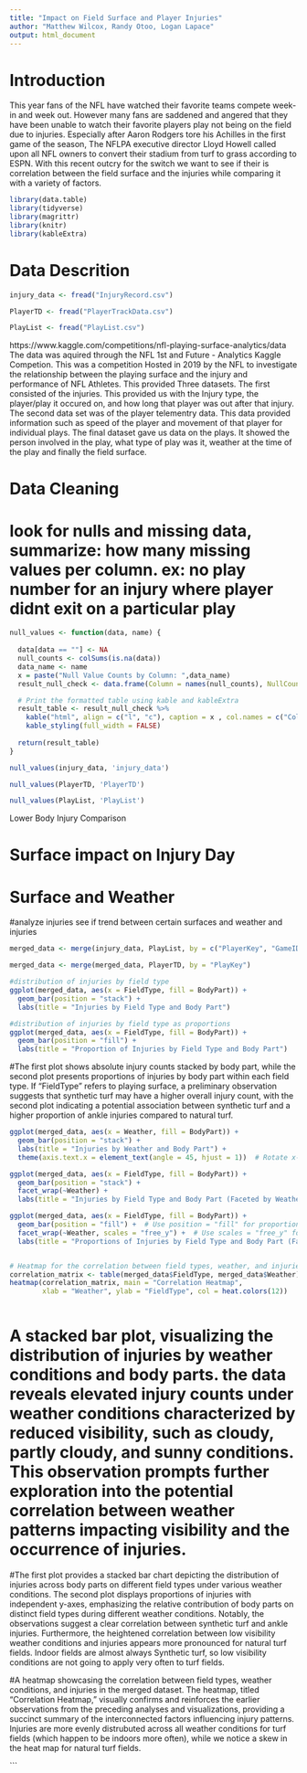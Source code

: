 ```yaml
---
title: "Impact on Field Surface and Player Injuries"
author: "Matthew Wilcox, Randy Otoo, Logan Lapace"
output: html_document
---
```


# Introduction

This year fans of the NFL have watched their favorite teams compete week-in and week out. However many fans are saddened and angered that they have been unable to watch their favorite players play not being on the field due to injuries. Especially after Aaron Rodgers tore his Achilles in the first game of the season, The NFLPA executive director Lloyd Howell called upon all NFL owners to convert their stadium from turf to grass according to ESPN. With this recent outcry for the switch we want to see if their is correlation between the field surface and the injuries while comparing it with a variety of factors.

```r
library(data.table)
library(tidyverse)
library(magrittr)
library(knitr)
library(kableExtra)
```

# Data Descrition

```r
injury_data <- fread("InjuryRecord.csv")

PlayerTD <- fread("PlayerTrackData.csv")

PlayList <- fread("PlayList.csv")
```
https://www.kaggle.com/competitions/nfl-playing-surface-analytics/data
The data was aquired through the NFL 1st and Future - Analytics Kaggle Competion. This was a competition Hosted in 2019 by the NFL to investigate the relationship between the playing surface and the injury and performance of NFL Athletes. This provided Three datasets. The first consisted of the injuries. This provided us with the Injury type, the player/play it occured on, and how long that player was out after that injury. The second data set was of the player telementry data. This data provided information such as speed of the player and movement of that player for individual plays. The final dataset gave us data on the plays. It showed the person involved in the play, what type of play was it, weather at the time of the play and finally the field surface. 

# Data Cleaning 
# look for nulls and missing data, summarize: how many missing values per column. ex: no play number for an injury where player didnt exit on a particular play
```r
null_values <- function(data, name) {
  
  data[data == ""] <- NA
  null_counts <- colSums(is.na(data))
  data_name <- name
  x = paste("Null Value Counts by Column: ",data_name) 
  result_null_check <- data.frame(Column = names(null_counts), NullCount = null_counts)

  # Print the formatted table using kable and kableExtra
  result_table <- result_null_check %>%
    kable("html", align = c("l", "c"), caption = x , col.names = c("Column", "NullCount"), row.names = FALSE) %>%
    kable_styling(full_width = FALSE)
  
  return(result_table)
}
```

```r
null_values(injury_data, 'injury_data')
```


```r
null_values(PlayerTD, 'PlayerTD')
```

```r
null_values(PlayList, 'PlayList')
```

Lower Body Injury Comparison

# Surface impact on Injury Day

# Surface and Weather
#analyze injuries see if trend between certain surfaces and weather and injuries


```r
merged_data <- merge(injury_data, PlayList, by = c("PlayerKey", "GameID", "PlayKey"))

merged_data <- merge(merged_data, PlayerTD, by = "PlayKey")

#distribution of injuries by field type
ggplot(merged_data, aes(x = FieldType, fill = BodyPart)) +
  geom_bar(position = "stack") +
  labs(title = "Injuries by Field Type and Body Part")

#distribution of injuries by field type as proportions
ggplot(merged_data, aes(x = FieldType, fill = BodyPart)) +
  geom_bar(position = "fill") +
  labs(title = "Proportion of Injuries by Field Type and Body Part")
```
#The first plot shows absolute injury counts stacked by body part, while the second plot presents proportions of injuries by body part within each field type. If "FieldType" refers to playing surface, a preliminary observation suggests that synthetic turf may have a higher overall injury count, with the second plot indicating a potential association between synthetic turf and a higher proportion of ankle injuries compared to natural turf.
```r
ggplot(merged_data, aes(x = Weather, fill = BodyPart)) +
  geom_bar(position = "stack") +
  labs(title = "Injuries by Weather and Body Part") +
  theme(axis.text.x = element_text(angle = 45, hjust = 1))  # Rotate x-axis labels

ggplot(merged_data, aes(x = FieldType, fill = BodyPart)) +
  geom_bar(position = "stack") +
  facet_wrap(~Weather) +
  labs(title = "Injuries by Field Type and Body Part (Faceted by Weather)")

ggplot(merged_data, aes(x = FieldType, fill = BodyPart)) +
  geom_bar(position = "fill") +  # Use position = "fill" for proportions
  facet_wrap(~Weather, scales = "free_y") +  # Use scales = "free_y" for independent y-axes
  labs(title = "Proportions of Injuries by Field Type and Body Part (Faceted by Weather)")


# Heatmap for the correlation between field types, weather, and injuries
correlation_matrix <- table(merged_data$FieldType, merged_data$Weather)
heatmap(correlation_matrix, main = "Correlation Heatmap", 
        xlab = "Weather", ylab = "FieldType", col = heat.colors(12))



```
# A stacked bar plot, visualizing the distribution of injuries by weather conditions and body parts. the data reveals elevated injury counts under weather conditions characterized by reduced visibility, such as cloudy, partly cloudy, and sunny conditions. This observation prompts further exploration into the potential correlation between weather patterns impacting visibility and the occurrence of injuries.

#The first plot provides a stacked bar chart depicting the distribution of injuries across body parts on different field types under various weather conditions. The second plot displays proportions of injuries with independent y-axes, emphasizing the relative contribution of body parts on distinct field types during different weather conditions. Notably, the observations suggest a clear correlation between synthetic turf and ankle injuries. Furthermore, the heightened correlation between low visibility weather conditions and injuries appears more pronounced for natural turf fields. Indoor fields are almost always Synthetic turf, so low visibility conditions are not going to apply very often to turf fields.

#A heatmap showcasing the correlation between field types, weather conditions, and injuries in the merged dataset. The heatmap, titled "Correlation Heatmap," visually confirms and reinforces the earlier observations from the preceding analyses and visualizations, providing a succinct summary of the interconnected factors influencing injury patterns. Injuries are more evenly distrubuted across all weather conditions for turf fields (which happen to be indoors more often), while we notice a skew in the heat map for natural turf fields.

```

